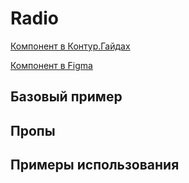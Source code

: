 
<Meta of={RadioStories} />

# Radio

[Компонент в Контур.Гайдах](https://guides.kontur.ru/components/selection-elements/radio/)

[Компонент в Figma](https://www.figma.com/file/87ScqxPzJpF9DcVBNYWOjM/%E2%9A%A1-Kontur-UI-Modern-Layout?node-id=203%3A2669)

<Description />

## Базовый пример

<Primary />

## Пропы

<Controls />

## Примеры использования

<Stories/>
